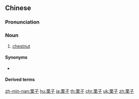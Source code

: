 ==Chinese==
{{zh-forms}}

===Pronunciation===
{{zh-pron
|m=lìzi
|c=leot6 zi2
|mn=la̍t-chí
|cat=n
}}

===Noun===
{{zh-noun}}

# [[chestnut]]

====Synonyms====
* {{zh-l|板栗}}

====Derived terms====
{{zh-der|栗子樹}}

{{zh-cat|Advanced}}

[[zh-min-nan:栗子]]
[[hu:栗子]]
[[ja:栗子]]
[[th:栗子]]
[[chr:栗子]]
[[uk:栗子]]
[[zh:栗子]]
